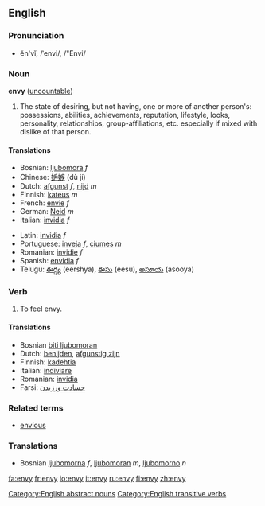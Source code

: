 ==English==

===Pronunciation===
*ĕn'vĭ, /ˈenvi/, /"Envi/

===Noun===
'''envy''' ([[uncountable]])

# The state of desiring, but not having, one or more of another person's: possessions, abilities, achievements, reputation, lifestyle, looks, personality, relationships, group-affiliations, etc. especially if mixed with dislike of that person.

====Translations====
{{top}}
*Bosnian: [[ljubomora]] ''f''
*Chinese: [[妒嫉]] (dù jí)
*Dutch: [[afgunst]] ''f'', [[nijd]] ''m''
*Finnish: [[kateus]] ''m''
*French: [[envie]] ''f''
*German: [[Neid]] ''m''
*Italian: [[invidia]] ''f''
{{mid}}
*Latin: [[invidia]] ''f''
*Portuguese: [[inveja]] ''f'', [[ciumes]] ''m''
*Romanian: [[invidie]] ''f''
*Spanish: [[envidia]] ''f''
*Telugu: [[ఈర్ష్య]] (eershya), [[ఈసు]] (eesu), [[అసూయ]] (asooya)
{{bottom}}

===Verb===
{{en-infl-reg-consonant-y|env|y|}}

# To feel envy.

====Translations====
*Bosnian [[biti ljubomoran]]
*Dutch: [[benijden]], [[afgunstig zijn]]
*Finnish: [[kadehtia]]
*Italian: [[indiviare]]
*Romanian: [[invidia]]
*Farsi: [[حسادت ورزیدن]]

===Related terms===
*[[envious]]

===Translations===
*Bosnian [[ljubomorna]] ''f'', [[ljubomoran]] ''m'', [[ljubomorno]] ''n''

[[Category:English abstract nouns]][[Category:English transitive verbs]]

[[fa:envy]]
[[fr:envy]]
[[io:envy]]
[[it:envy]]
[[ru:envy]]
[[fi:envy]]
[[zh:envy]]
